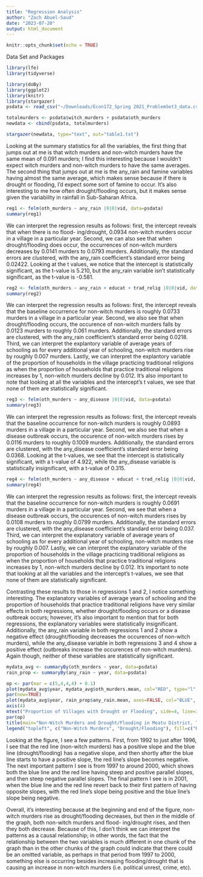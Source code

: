 ```yaml
---
title: "Regression Analysis"
author: "Zach Abuel-Saud"
date: "2023-07-20"
output: html_document
---
```


```r
knitr::opts_chunk$set(echo = TRUE)
```

Data Set and Packages
```r
library(lfe)
library(tidyverse)
```

```r
library(doBy)
library(ggplot2)
library(knitr)
library(stargazer)
psdata <- read_csv("~/Downloads/Econ172_Spring 2021_ProblemSet3_data.csv")
```

```r
totalmurders <- psdata$witch_murders + psdata$oth_murders 
newdata <- cbind(psdata, totalmurders)

stargazer(newdata, type="text", out="table1.txt")
```
Looking at the summary statistics for all the variables, the first thing that jumps out at me is that witch murders and non-witch murders have the same mean of 0.091 murders; I find this interesting because I wouldn’t expect witch murders and non-witch murders to have the same averages. The second thing that jumps out at me is the any_rain and famine variables having almost the same average, which makes sense because if there is drought or flooding, I’d expect some sort of famine to occur. It’s also interesting to me how often drought/flooding occurs, but it makes sense given the variability in rainfall in Sub-Saharan Africa.


```r
reg1 <- felm(oth_murders ~ any_rain |0|0|vid, data=psdata) 
summary(reg1)
```

We can interpret the regression results as follows: first, the intercept reveals that when there is no flood- ing/drought, 0.0934 non-witch murders occur in a village in a particular year. Second, we can also see that when drought/flooding does occur, the occurrences of non-witch murders decreases by 0.0141 murders to 0.0793 murders. Additionally, the standard errors are clustered, with the any_rain coefficient’s standard error being 0.02422. Looking at the t values, we notice that the intercept is statistically significant, as the t-value is 5.210, but the any_rain variable isn’t statistically significant, as the t-value is -0.581.

```r
reg2 <- felm(oth_murders ~ any_rain + educat + trad_relig |0|0|vid, data=psdata)
summary(reg2)
```

We can interpret the regression results as follows: first, the intercept reveals that the baseline occurrence for non-witch murders is roughly 0.0733 murders in a village in a particular year. Second, we also see that when drought/flooding occurs, the occurence of non-witch murders falls by 0.0123 murders to roughly 0.061 murders. Additionally, the standard errors are clustered, with the any_rain coefficient’s standard error being 0.0218. Third, we can interpret the explantory variable of average years of schooling as for every additional year of schooling, non-witch murders rise by roughly 0.007 murders. Lastly, we can interpret the explantory variable of the proportion of households in the village practicing traditional religions as when the proportion of households that practice traditional religions increases by 1, non-witch murders decline by 0.012. It’s also important to note that looking at all the variables and the intercept’s t values, we see that none of them are statistically significant.

```r
reg3 <- felm(oth_murders ~ any_disease |0|0|vid, data=psdata)
summary(reg3)
```

We can interpret the regression results as follows: first, the intercept reveals that the baseline occurrence for non-witch murders is roughly 0.0893 murders in a village in a particular year. Second, we also see that when a disease outbreak occurs, the occurence of non-witch murders rises by 0.0116 murders to roughly 0.1009 murders. Additionally, the standard errors are clustered, with the any_disease coefficient’s standard error being 0.0368. Looking at the t-values, we see that the intercept is statistically significant, with a t-value of 4.922, while the any_disease variable is statistically insignificant, with a t-value of 0.315.

```r
reg4 <- felm(oth_murders ~ any_disease + educat + trad_relig |0|0|vid, data=psdata)
summary(reg4)
```

We can interpret the regression results as follows: first, the intercept reveals that the baseline occurrence for non-witch murders is roughly 0.0691 murders in a village in a particular year. Second, we see that when a disease outbreak occurs, the occurences of non-witch murders rises by 0.0108 murders to roughly 0.0799 murders. Additionally, the standard errors are clustered, with the any_disease coefficient’s standard error being 0.037. Third, we can interpret the explanatory variable of average years of schooling as for every additional year of schooling, non-witch murders rise by roughly 0.007. Lastly, we can interpret the explanatory variable of the proportion of households in the village practicing traditional religions as when the proportion of households that practice traditional religions increases by 1, non-witch murders decline by 0.012. It’s important to note that looking at all the variables and the intercept’s t-values, we see that none of them are statistically significant.

Contrasting these results to those in regressions 1 and 2, I notice something interesting. The explanatory variables of average years of schooling and the proportion of households that practice traditional religions have very similar effects in both regressions, whether drought/flooding occurs or a disease outbreak occurs; however, it’s also important to mention that for both regressions, the explanatory variables were statistically insignificant. Additionally, the any_rain variable in both regressions 1 and 2 show a negative effect (drought/flooding decreases the occurences of non-witch murders), while the any_disease variable in both regressions 3 and 4 show a positive effect (outbreaks increase the occurences of non-witch murders). Again though, neither of these variables are statistically significant.

```r
mydata_avg <- summaryBy(oth_murders ~ year, data=psdata) 
rain_prop <- summaryBy(any_rain ~ year, data=psdata)

op <- par(mar = c(5,4,4,4) + 0.1)
plot(mydata_avg$year, mydata_avg$oth_murders.mean, col="RED", type="l", ann=FALSE) 
par(new=TRUE)
plot(mydata_avg$year, rain_prop$any_rain.mean, axes=FALSE, col="BLUE", type="l", ann=FALSE)
axis(4)
mtext("Proportion of Villages with Drought or Flooding", side=4, line=3)
par(op)
title(main="Non-Witch Murders and Drought/Flooding in Meatu District, Tanzania", xlab="Time (in years)") 
legend("topleft", c("Non-Witch Murders", "Drought/Flooding"), fill=c("RED", "BLUE"))
```

Looking at the figure, I see a few patterns. First, from 1992 to just after 1996, I see that the red line (non-witch murders) has a positive slope and the blue line (drought/flooding) has a negative slope, and then shortly after the blue line starts to have a positive slope, the red line’s slope becomes negative. The next important pattern I see is from 1997 to around 2000, which shows both the blue line and the red line having steep and positive parallel slopes, and then steep negative parallel slopes. The final pattern I see is in 2001, when the blue line and the red line revert back to their first pattern of having opposite slopes, with the red line’s slope being positive and the blue line’s slope being negative.

Overall, it’s interesting because at the beginning and end of the figure, non-witch murders rise as drought/flooding decreases, but then in the middle of the graph, both non-witch murders and flood- ing/drought rises, and then they both decrease. Because of this, I don’t think we can interpret the patterns as a causal relationship; in other words, the fact that the relationship between the two variables is much different in one chunk of the graph than in the other chunks of the graph could indicate that there could be an omitted variable, as perhaps in that period from 1997 to 2000, something else is occurring besides increasing flooding/drought that is causing an increase in non-witch murders (i.e. political unrest, crime, etc).
